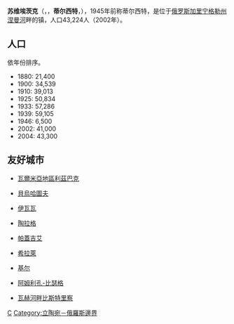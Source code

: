 {{expand|time=2008-02-05}}
{{Otheruses|苏维埃茨克}}
'''苏维埃茨克'''（{{lang-ru|'''Советск'''}}，{{lang-de|'''Tilsit'''}}，'''蒂尔西特'''，{{lang-lt|Tilžė}}），1945年前称蒂尔西特，是位于[[俄罗斯|俄罗斯]][[加里宁格勒州|加里宁格勒州]][[涅曼河|涅曼河]]畔的镇，人口43,224人（2002年）。

== 人口 ==
依年份排序。
* 1880: 21,400 
* 1900: 34,539 
* 1910: 39,013 
* 1925: 50,834 
* 1933: 57,286 
* 1939: 59,105 
* 1946: 6,500 
* 2002: 41,000 
* 2004: 43,300

==友好城市==
{{Wikivoyage|蘇維埃茨克}}
* {{POL}}[[瓦爾米亞地區利茲巴克|瓦爾米亞地區利茲巴克]] 
* {{POL}}[[貝烏哈圖夫|貝烏哈圖夫]]
* {{POL}}[[伊瓦瓦|伊瓦瓦]]
* {{LTU}}[[陶拉格|陶拉格]]
* {{LTU}}[[帕蓋吉艾|帕蓋吉艾]]
* {{LTU}}[[希拉萊|希拉萊]]
* {{DEU}}[[基尔|基尔]] 
* {{CHE}}[[阿姆利孔-比瑟格|阿姆利孔-比瑟格]]
* {{SVK}}[[瓦赫河畔比斯特里察|瓦赫河畔比斯特里察]]

{{加里寧格勒州行政區劃}}
{{russia-geo-stub}}

[[Category:加里宁格勒州城市|С]]
[[Category:立陶宛－俄羅斯邊界|Category:立陶宛－俄羅斯邊界]]